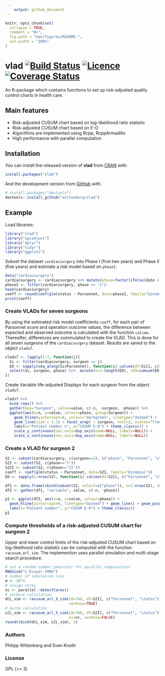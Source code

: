 ```yaml
---
    output: github_document
---
```


<!-- README.md is generated from README.Rmd. Please edit that file -->

```r
knitr::opts_chunk$set(
  collapse = TRUE,
  comment = "#>",
  fig.path = "man/figures/README-",
  out.width = "100%"
)
```
# vlad [![Build Status](https://travis-ci.org/wittenberg/vlad.svg)](https://travis-ci.org/wittenberg/vlad) [![Licence](https://img.shields.io/badge/licence-GPL--3-blue.svg)](https://www.gnu.org/licenses/gpl-3.0.en.html)  [![Coverage Status](https://codecov.io/gh/wittenberg/vlad/graph/badge.svg)](https://codecov.io/github/wittenberg/vlad?branch=master)

An R-package which contains functions to set up risk-adjusted quality control charts in health care.

## Main features

- Risk-adjusted CUSUM chart based on log-likelihood ratio statistic
- Risk-adjusted CUSUM chart based on E-O
- Algorithms are implemented using Rcpp, RcppArmadillo
- High performance with parallel computation

## Installation

You can install the released version of **vlad** from [CRAN](https://CRAN.R-project.org) with:

``` r
install.packages("vlad")
```

And the development version from [GitHub](https://github.com/) with:

``` r
# install.packages("devtools")
devtools::install_github("wittenberg/vlad")
```
## Example


Load libraries:
```r
library("vlad")
library("spcadjust")
library("dplyr")
library("tidyr")
library("ggplot2")
```

Subset the dataset `cardiacsurgery` into Phase I (first two years) and Phase II (five years) and estimate a risk model based on `phaseI`.
```r
data("cardiacsurgery")
cardiacsurgery <- cardiacsurgery %>% mutate(phase=factor(ifelse(date < 2*365, "I", "II")))
phaseI <- filter(cardiacsurgery, phase == "I")
head(cardiacsurgery)
coeff <- round(coef(glm(status ~ Parsonnet, data=phaseI, family="binomial")), 3)
print(coeff)
```

### Create VLADs for seven surgeons
By using the estimated risk model coefficients `coeff`, for each pair of Parsonnet score and operation outcome values, the difference between expected and observed outcome is calculated with the function `calceo`.
Thereafter, differences are cummulated to create the VLAD. This is done for all seven surgeons of the `cardiacsurgery` dataset. Results are saved to the object `vlads7`.
```r
vlads7 <- lapply(1:7, function(j){
  Si <- filter(cardiacsurgery, surgeon == j)
  EO <- sapply(seq_along(Si$Parsonnet), function(i) calceo(df=Si[i, c(4, 3)], coeff=coeff))
  select(Si, surgeon, phase) %>%  mutate(n=1:length(EO), cEO=cumsum(EO))
}) 

```

Create Variable life-adjusted Displays for each surgeon from the object `vlads7`.
```r
vlads7 %>% 
  bind_rows() %>%  
  gather(key="Surgeon", value=value, c(-n, -surgeon, -phase)) %>%
  ggplot(aes(x=n, y=value, colour=phase, group=Surgeon)) +
    geom_hline(yintercept=0, colour="darkgreen", linetype="dashed") +
    geom_line(size = 1.1) + facet_wrap( ~ surgeon, ncol=2, scales="free") +
    labs(x="Patient number n", y="CUSUM E-O") + theme_classic() +
    scale_y_continuous(sec.axis=dup_axis(name=NULL, labels=NULL)) +
    scale_x_continuous(sec.axis=dup_axis(name=NULL, labels=NULL))
```

### Create a VLAD for surgeon 2
```r
S2 <- subset(cardiacsurgery, c(surgeon==2), c("phase", "Parsonnet", "status"))
S2I <- subset(S2, c(phase=="I"))
S2II <- subset(S2, c(phase=="II"))
coeff <- coef(glm(status ~ Parsonnet, data=S2I, family="binomial"))
EO <- sapply(1:nrow(S2), function(i) calceo(df=S2[i, c("Parsonnet", "status")], coeff=coeff))

df1 <- data.frame(cbind(subset(S2, select=c("phase")), n=1:nrow(S2), cEO=cumsum(EO)))
df2 <- gather(df1, "variable", value, c(-n, -phase))

p1 <- ggplot(df2, aes(x=n, y=value, colour=phase)) +
  geom_hline(yintercept=0, linetype="dashed") + geom_line() + geom_point() + 
  labs(x="Patient number", y="CUSUM E-O") + theme_classic()
p1
```

### Compute thresholds of a risk-adjusted CUSUM chart for surgeon 2 

 
Upper and lower control limits of the risk-adjusted CUSUM chart based on log-likelihood ratio statistic can be computed with the function `racusum_arl_sim`. The implemention uses parallel simulation and multi-stage search procedure.  
```r
# set a random number generator for parallel computations
RNGkind("L'Ecuyer-CMRG")
# number of simulation runs
m <- 10^4
# assign cores
nc <- parallel::detectCores()
# verbose calculation 
UCL_sim <- racusum_arl_h_sim(L0=740, df=S2I[, c("Parsonnet", "status")], coeff=coeff, m=m, RA=2, nc=nc,
                             verbose=TRUE)
# quite calculation
LCL_sim <- racusum_arl_h_sim(L0=740, df=S2I[, c("Parsonnet", "status")], coeff=coeff, m=m, RA=1/2, 
                             nc=nc, verbose=FALSE)
round(cbind(UCL_sim, LCL_sim), 3)
```

### Authors

Philipp Wittenberg and Sven Knoth

### License

GPL (>= 3)
